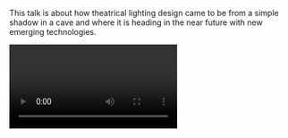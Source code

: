 This talk is about how theatrical lighting design came to be from a simple shadow in a cave and where it is heading in the near future with new emerging technologies.

<Video provider="youtube" id="7wwIdRouKT8" />
